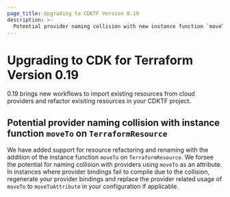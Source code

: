 ```yaml
---
page_title: Upgrading to CDKTF Version 0.19
description: >-
  Potential provider naming collision with new instance function `moveTo`
---
```


# Upgrading to CDK for Terraform Version 0.19

0.19 brings new workflows to import existing resources from cloud providers and refactor exisiting resources in your CDKTF project.

## Potential provider naming collision with instance function `moveTo` on `TerraformResource`

We have added support for resource refactoring and renaming with the addition of the instance function `moveTo` on `TerraformResource`. We forsee the potential for naming collision with providers using `moveTo` as an attribute. In instances where provider bindings fail to compile due to the collision, regenerate your provider bindings and replace the provider related usage of `moveTo` to `moveToAttribute` in your configuration if applicable.
